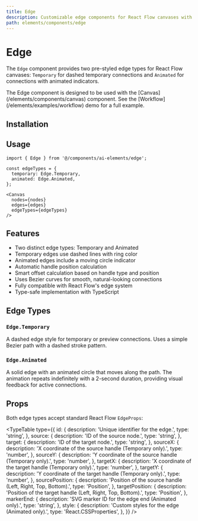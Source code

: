 ```yaml
---
title: Edge
description: Customizable edge components for React Flow canvases with animated and temporary states.
path: elements/components/edge
---
```


# Edge

The `Edge` component provides two pre-styled edge types for React Flow canvases: `Temporary` for dashed temporary connections and `Animated` for connections with animated indicators.

<Callout>
  The Edge component is designed to be used with the [Canvas](/elements/components/canvas) component. See the [Workflow](/elements/examples/workflow) demo for a full example.
</Callout>

## Installation

<ElementsInstaller path="edge" />

## Usage

```tsx
import { Edge } from '@/components/ai-elements/edge';
```

```tsx
const edgeTypes = {
  temporary: Edge.Temporary,
  animated: Edge.Animated,
};

<Canvas
  nodes={nodes}
  edges={edges}
  edgeTypes={edgeTypes}
/>
```

## Features

- Two distinct edge types: Temporary and Animated
- Temporary edges use dashed lines with ring color
- Animated edges include a moving circle indicator
- Automatic handle position calculation
- Smart offset calculation based on handle type and position
- Uses Bezier curves for smooth, natural-looking connections
- Fully compatible with React Flow's edge system
- Type-safe implementation with TypeScript

## Edge Types

### `Edge.Temporary`

A dashed edge style for temporary or preview connections. Uses a simple Bezier path with a dashed stroke pattern.

### `Edge.Animated`

A solid edge with an animated circle that moves along the path. The animation repeats indefinitely with a 2-second duration, providing visual feedback for active connections.

## Props

Both edge types accept standard React Flow `EdgeProps`:

<TypeTable
  type={{
    id: {
      description: 'Unique identifier for the edge.',
      type: 'string',
    },
    source: {
      description: 'ID of the source node.',
      type: 'string',
    },
    target: {
      description: 'ID of the target node.',
      type: 'string',
    },
    sourceX: {
      description: 'X coordinate of the source handle (Temporary only).',
      type: 'number',
    },
    sourceY: {
      description: 'Y coordinate of the source handle (Temporary only).',
      type: 'number',
    },
    targetX: {
      description: 'X coordinate of the target handle (Temporary only).',
      type: 'number',
    },
    targetY: {
      description: 'Y coordinate of the target handle (Temporary only).',
      type: 'number',
    },
    sourcePosition: {
      description: 'Position of the source handle (Left, Right, Top, Bottom).',
      type: 'Position',
    },
    targetPosition: {
      description: 'Position of the target handle (Left, Right, Top, Bottom).',
      type: 'Position',
    },
    markerEnd: {
      description: 'SVG marker ID for the edge end (Animated only).',
      type: 'string',
    },
    style: {
      description: 'Custom styles for the edge (Animated only).',
      type: 'React.CSSProperties',
    },
  }}
/>